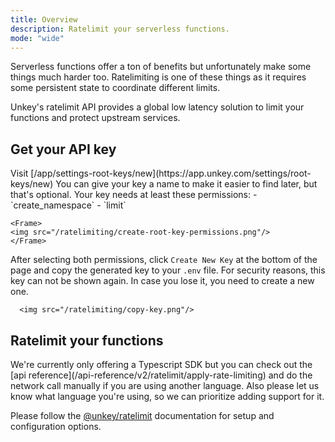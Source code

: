 ```yaml
---
title: Overview
description: Ratelimit your serverless functions.
mode: "wide"
---
```



Serverless functions offer a ton of benefits but unfortunately make some things much harder too.
Ratelimiting is one of these things as it requires some persistent state to coordinate different limits.

Unkey's ratelimit API provides a global low latency solution to limit your functions and protect
upstream services.


## Get your API key

<Steps>
  <Step title="Go to the dashboard">
    Visit [/app/settings-root-keys/new](https://app.unkey.com/settings/root-keys/new)
  </Step>
  <Step title="Enter a name">
    You can give your key a name to make it easier to find later, but that's optional.
  </Step>
  <Step title="Add permissions">
    Your key needs at least these permissions:
    - `create_namespace`
    - `limit`

    <Frame>
    <img src="/ratelimiting/create-root-key-permissions.png"/>
    </Frame>


  After selecting both permissions, click `Create New Key` at the bottom of the page and copy the generated key to your `.env` file.
  For security reasons, this key can not be shown again. In case you lose it, you need to create a new one.
  <Frame>

      <img src="/ratelimiting/copy-key.png"/>

  </Frame>
  </Step>

</Steps>

## Ratelimit your functions

<Info>
We're currently only offering a Typescript SDK but you can check out the [api reference](/api-reference/v2/ratelimit/apply-rate-limiting) and do the network call manually if you are using another language.
Also please let us know what language you're using, so we can prioritize adding support for it.
</Info>


Please follow the [@unkey/ratelimit](/libraries/ts/ratelimit) documentation for setup and configuration options.
